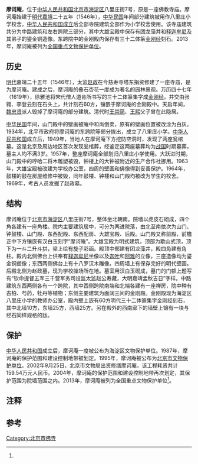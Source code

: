 {{文物保护单位
| 级别 = 全国
| 省区市 = 北京市
| 图片 = 
| 名称 = 摩诃庵
| 编号 = 7-0709-3-007
| 分类 = 古建筑
| 时代 = [[明|明]]至[[清|清]]
| 所在 = [[北京市|北京市]][[海淀区|海淀区]]
| 登录 = 2013年3月
| Cat = 北京全国重点文物保护单位
}}
'''摩诃庵'''，位于[[中华人民共和国|中华人民共和国]][[北京市|北京市]][[海淀区|海淀区]]八里庄街7号，原是一座佛教寺庙。摩诃庵始建于[[明代|明代]][[嘉靖|嘉靖]]二十五年（1546年），[[中华民国_(大陆时期)|中华民国]]年间部分建筑被用作八里庄小学校舍，[[中华人民共和国成立|中华人民共和国成立]]后全部寺院建筑全部作为小学校舍使用。该寺庙建筑共分为中路建筑和左右跨院三部分，其中大雄宝殿中保存有团龙藻井和[[释迦牟尼|释迦牟尼]]及其弟子的鎏金铜造像。东跨院中的金刚殿内保存有三十二体篆[[金刚经|金刚经]]刻石。2013年，摩诃庵被列为[[全国重点文物保护单位|全国重点文物保护单位]]。

==历史==
[[明代|明代]]嘉靖二十五年（1546年），太监[[赵政_(明朝宦官)|赵政]]在今慈寿寺塔东捐资修建了一座寺庙，是为摩诃庵{{r|two|page=269}}。建成之后，摩诃庵的叠石杏花一度成为著名的园林景观{{r|one|page=4}}。万历四十七年（1619年），徐雅池将宋代僧人道肯所书写的三十二体篆{{efn|name=one|1=即各种由小篆稍加变化之后得来的美术字，由[[宋朝|宋朝]]年间僧人道肯在五代末宋初僧人梦莫所创十八体篆的基础上发展而成。这种字的结构还是小篆，只是将部分笔画写成各种花体，如柳叶、垂云、龙爪、蝌蚪、鹄头、璎珞等图案{{r|four|page=567}}{{r|five|page=138}}。}}集字成[[金刚经|金刚经]]，并交由张翱、李登云刻在石头上，共计刻石60方，镶嵌于摩诃庵的金刚殿中{{r|four|page=567}}。天启年间，[[魏忠贤|魏忠贤]]派人毁掉了摩诃庵的部分建筑{{r|seven|page=325}}。清代时[[王崇简|王崇简]]、[[王熙_(順治進士)|王熙]]父子曾在此隐居{{r|nine|page=315}}。

[[中华民国_(大陆时期)|中华民国]]年间，山门殿中的壁画被庵中和尚倒卖，原有的壁画位置被改涂为白灰。1934年，北平市政府将摩诃庵的东跨院等部分拨出，成立了八里庄小学{{r|eight|page=196,199}}。[[中华人民共和国|中华人民共和国]]成立后，1949年，当地人在摩诃庵下方挖防空洞时，发现了两座瓮棺墓。这是北京及周边地区首次发现瓮棺葬{{r|three|page=879}}，经鉴定这两座墓葬均为[[战国|战国]]时期墓葬，墓主人均不满3岁{{r|four|page=392}}。1957年，整座摩诃庵全部划归八里庄小学使用。大跃进时期，山门殿中的哼哈二将木雕塑被毁，钟楼上的大钟被附近的生产合作社挪用{{efn|1=此钟现存放于大钟寺古钟博物馆中{{r|eight|page=196}}。}}。1963年，大雄宝殿被改建为学校办公室{{efn|1=大雄宝殿后来被改成了学校的多功能教室<ref name="ten"/>。}}，四周的壁画和佛像得到妥善保护。1964年，鼓楼的鼓在房屋维修中被毁，同年鼓楼、钟楼和山门殿均被改为学生的校舍{{r|eight|page=196-199}}。1969年，考古人员发掘了赵政墓{{r|three|page=865}}。

==结构==
摩诃庵位于[[北京市|北京市]][[海淀区|海淀区]]八里庄街7号，整体坐北朝南。院墙以虎皮石砌成，四个角各建有一座角楼。院内主要建筑居中，可分为两进院落，由北至南依次为山门、钟鼓楼、山门殿、东西配殿、东西配房、大雄宝殿、后殿。山门殿又称前殿，前檐正中下方镶嵌有汉白玉刻字“摩诃庵”。大雄宝殿为明式建筑，顶部为歇山式顶，顶下为一斗二升斗拱，梁上绘有旋子彩画。殿顶中部建有团龙藻井，殿四角建有角柱。殿内北侧佛台上供奉有[[释迦牟尼|释迦牟尼]]坐像以及[[摩訶迦葉|迦叶]]和[[阿难|阿难]]的立像，三座造像均为鎏金铜塑像；东西两侧佛台上有十八罗汉木雕像。四周墙上有保存完好的明代壁画。后殿北侧为赵政墓，现为学校操场所在地。墓室用汉白玉砌成，墓门的门额上题写有“钦命提督五军三千营军务司设监太监赵公寿藏，大明嘉靖孟秋吉日”字样。中路建筑东西两侧各有一个跨院，其中西侧跨院南端和北端各建有一座禅房，院中种有古柏、芍药，牡丹等植物；东侧主要建筑为面阔三间的金刚殿。金刚殿现为海淀区八里庄小学的教师办公室，殿内壁上嵌有60方明代三十二体篆集字{{efn|name=one}}金刚经刻石，其中北墙10方，东墙25方，西墙25方。另在殿外的西南廊下的墙壁上镶有一块与经石同样规格的跋{{r|four|page=567}}{{r|five|page=138}}{{r|seven|page=325}}{{r|nine|page=315}}{{r|three|page=864-865}}{{r|six|page=147}}。

==保护==
[[中华人民共和国|中华人民共和国]]成立后，摩诃庵一度被公布为海淀区文物保护单位{{r|seven|page=325}}。1987年，摩诃庵的保护范围和建设控制地带被划定{{r|nine|page=315}}。1995年，摩诃庵被公布为[[北京市文物保护单位|北京市文物保护单位]]{{r|three|page=865}}。2002年9月25日，北京市文物局出资修缮摩诃庵，该工程耗资共计159.54万元人民币{{r|four|page=758}}。2004年，摩诃庵的保护范围和建设控制地带再次划定，其保护范围为院墙范围之内{{r|nine|page=315}}。2013年，摩诃庵被列为全国重点文物保护单位<ref name="eleven"/>。

==注释==
{{notelist}}
==参考==
{{reflist|2|refs=
<ref name="one">{{cite book | author = 北京市地方志编纂委员会编著 | title = 北京志·市政卷·园林绿化志 | location = 北京 | publisher = 北京出版社 | date = 2000-09-01 | page = 570 | ISBN = 7-200-04127-0 | accessdate = 2019-02-28 | quote = }}</ref>
<ref name="two">{{Cite book | author = 北京市地方志编纂委员会编 | title = 北京志·综合卷·总述·大事记·历史概要 | location = 北京 | publisher = 北京出版社 | date = 2013-03-01 | pages =868 | ISBN = 9787200096330 | accessdate = 2019-02-28 | quote = }}</ref>
<ref name="three">{{cite book | author = 北京市海淀区地方志编纂委员会编 | title = 北京市海淀区志 | location = 北京 | publisher = 北京出版社 | date = 2004-04-01 | page = 1063 | ISBN = 7-200-05091-1 | accessdate = 2019-02-28 | quote = }}</ref>
<ref name="four">{{Cite book | author = 张明义，王立行，段柄仁主编；宋惕冰（卷）主编；北京市地方志编纂委员会编 | title = 北京志·文物卷·文物志 | location = 北京 | publisher = 北京出版社 | date = 2006-03-01 | pages =784 | ISBN = 7-200-05631-6 | accessdate = 2019-02-28 | quote = }}</ref>
<ref name="five">{{Cite book | author = 张连城，孙学雷编著 | title = 北京的佛寺与佛塔 | location = 北京 | publisher = 光明日报出版社 | date = 2004-09-01 | pages =295 | ISBN = 7-80145-812-5 | accessdate = 2019-02-28 | quote = }}</ref>
<ref name="six">{{Cite book | editor = 传印 | title = 北京佛教寺院 | location = 北京 | publisher = 宗教文化出版社 | date = 2008-07-01 | pages =156 | ISBN = 978-7-80254-036-1 | accessdate = 2019-02-28 | quote = }}</ref>
<ref name="seven">{{Cite book | editor = 曹子西 | title = 北京史志文化备要 | location = 北京 | publisher = 中国文史出版社 | date = 2008-10-01 | pages =834 | ISBN = 978-7-5034-2128-0 | accessdate = 2019-02-28 | quote = }}</ref>
<ref name="eight">{{Cite book | editor = 何卓新主编；王珍明（卷）主编；北京市政协文史资料委员会编 | title = 北京文史资料精选 海淀卷 | location = 北京 | publisher = 北京出版社 | date = 2006-09-01 | pages =304 | ISBN = 7-200-06536-6 | accessdate = 2019-02-28 | quote = }}</ref>
<ref name="nine">{{Cite book | editor = 段柄仁主编；《北京文物百科全书》编辑部编 | title = 北京文物百科全书 | location = 北京 | publisher = 京华出版社 | date = 2007-03-01 | pages =304 | ISBN = 7-80724-339-2 | accessdate = 2019-02-28 | quote = }}</ref>
<ref name="ten">{{cite news |language = zh-cn |url = http://news.enorth.com.cn/system/2009/02/24/003905496.shtml |title = 北大未名湖石舫坍塌 校园文保问题浮出水面(图) |publisher = 北方网 |date = 2009-02-24 |accessdate = 2019-02-28 |archive-date = 2019-05-20 |archive-url = https://web.archive.org/web/20190520144502/http://news.enorth.com.cn/system/2009/02/24/003905496.shtml |dead-url = no }}</ref>
<ref name="eleven">{{cite journal zh |author = 中华人民共和国国务院 |date=2014 |title= 国务院关于核定并公布第七批全国重点文物保护单位的通知 |journal=中国文物年鉴 |volume= |issue= |pages=84-156 |id= |url= |accessdate=2019-02-28 |quote= }}</ref>
}}

{{北京全国重点文物保护单位}}

[[Category:北京市佛寺|Category:北京市佛寺]]